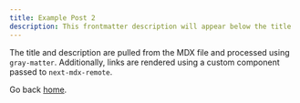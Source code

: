 ```yaml
---
title: Example Post 2
description: This frontmatter description will appear below the title
---
```


The title and description are pulled from the MDX file and processed using `gray-matter`. Additionally, links are rendered using a custom component passed to `next-mdx-remote`.

Go back [home](/).
